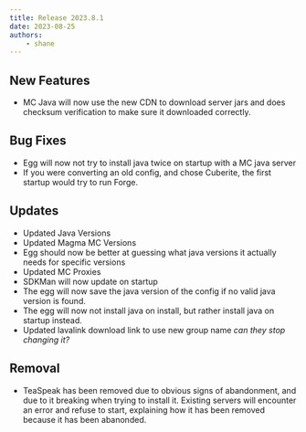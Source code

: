 ```yaml
---
title: Release 2023.8.1
date: 2023-08-25
authors:
    - shane
---
```


## New Features
- MC Java will now use the new CDN to download server jars and does checksum verification to make sure it downloaded correctly.

## Bug Fixes
- Egg will now not try to install java twice on startup with a MC java server
- If you were converting an old config, and chose Cuberite, the first startup would try to run Forge.

## Updates
- Updated Java Versions
- Updated Magma MC Versions
- Egg should now be better at guessing what java versions it actually needs for specific versions
- Updated MC Proxies
- SDKMan will now update on startup
- The egg will now save the java version of the config if no valid java version is found.
- The egg will now not install java on install, but rather install java on startup instead.
- Updated lavalink download link to use new group name *can they stop changing it?*

## Removal
- TeaSpeak has been removed due to obvious signs of abandonment, and due to it breaking when trying to install it. Existing servers will encounter an error and refuse to start, explaining how it has been removed because it has been abanonded.